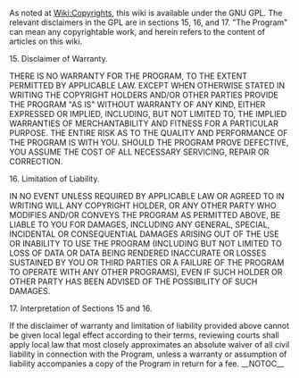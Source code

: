 As noted at [[Wiki:Copyrights]], this wiki is available under the GNU GPL.  The relevant disclaimers in the GPL are in sections 15, 16, and 17.   "The Program" can mean any copyrightable work, and herein refers to the content of articles on this wiki.

15. Disclaimer of Warranty.

THERE IS NO WARRANTY FOR THE PROGRAM, TO THE EXTENT PERMITTED BY
APPLICABLE LAW.  EXCEPT WHEN OTHERWISE STATED IN WRITING THE COPYRIGHT
HOLDERS AND/OR OTHER PARTIES PROVIDE THE PROGRAM "AS IS" WITHOUT WARRANTY
OF ANY KIND, EITHER EXPRESSED OR IMPLIED, INCLUDING, BUT NOT LIMITED TO,
THE IMPLIED WARRANTIES OF MERCHANTABILITY AND FITNESS FOR A PARTICULAR
PURPOSE.  THE ENTIRE RISK AS TO THE QUALITY AND PERFORMANCE OF THE PROGRAM
IS WITH YOU.  SHOULD THE PROGRAM PROVE DEFECTIVE, YOU ASSUME THE COST OF
ALL NECESSARY SERVICING, REPAIR OR CORRECTION.

16. Limitation of Liability.

IN NO EVENT UNLESS REQUIRED BY APPLICABLE LAW OR AGREED TO IN WRITING
WILL ANY COPYRIGHT HOLDER, OR ANY OTHER PARTY WHO MODIFIES AND/OR CONVEYS
THE PROGRAM AS PERMITTED ABOVE, BE LIABLE TO YOU FOR DAMAGES, INCLUDING ANY
GENERAL, SPECIAL, INCIDENTAL OR CONSEQUENTIAL DAMAGES ARISING OUT OF THE
USE OR INABILITY TO USE THE PROGRAM (INCLUDING BUT NOT LIMITED TO LOSS OF
DATA OR DATA BEING RENDERED INACCURATE OR LOSSES SUSTAINED BY YOU OR THIRD
PARTIES OR A FAILURE OF THE PROGRAM TO OPERATE WITH ANY OTHER PROGRAMS),
EVEN IF SUCH HOLDER OR OTHER PARTY HAS BEEN ADVISED OF THE POSSIBILITY OF
SUCH DAMAGES.

17. Interpretation of Sections 15 and 16.

If the disclaimer of warranty and limitation of liability provided
above cannot be given local legal effect according to their terms,
reviewing courts shall apply local law that most closely approximates
an absolute waiver of all civil liability in connection with the
Program, unless a warranty or assumption of liability accompanies a
copy of the Program in return for a fee.
__NOTOC__

